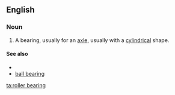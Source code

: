 ==English==

===Noun===
{{en-noun|sg=[[roller]] [[bearing]]}}
# A bearing, usually for an [[axle]], usually with a [[cylindrical]] shape.

====See also====
*{{pedialite|Rolling-element bearing}}
*[[ball bearing]]

[[ta:roller bearing]]